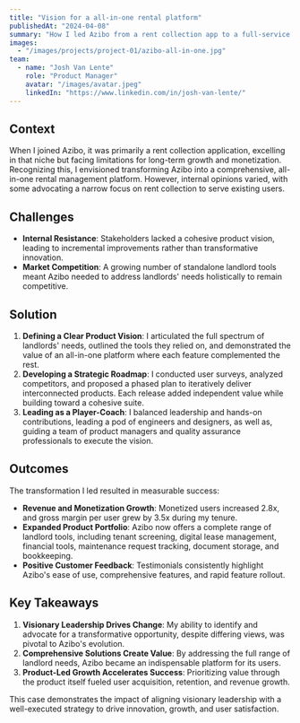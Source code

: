 ```yaml
---
title: "Vision for a all-in-one rental platform"
publishedAt: "2024-04-08"
summary: "How I led Azibo from a rent collection app to a full-service all-in-one rental platform."
images:
  - "/images/projects/project-01/azibo-all-in-one.jpg"
team:
  - name: "Josh Van Lente"
    role: "Product Manager"
    avatar: "/images/avatar.jpeg"
    linkedIn: "https://www.linkedin.com/in/josh-van-lente/"
---
```


## Context

When I joined Azibo, it was primarily a rent collection application, excelling in that niche but facing limitations for long-term growth and monetization. Recognizing this, I envisioned transforming Azibo into a comprehensive, all-in-one rental management platform. However, internal opinions varied, with some advocating a narrow focus on rent collection to serve existing users.
## Challenges

-	**Internal Resistance**: Stakeholders lacked a cohesive product vision, leading to incremental improvements rather than transformative innovation.
-	**Market Competition**: A growing number of standalone landlord tools meant Azibo needed to address landlords' needs holistically to remain competitive.

## Solution

1.	**Defining a Clear Product Vision**: I articulated the full spectrum of landlords' needs, outlined the tools they relied on, and demonstrated the value of an all-in-one platform where each feature complemented the rest.
2.	**Developing a Strategic Roadmap**: I conducted user surveys, analyzed competitors, and proposed a phased plan to iteratively deliver interconnected products. Each release added independent value while building toward a cohesive suite.
3.	**Leading as a Player-Coach**: I balanced leadership and hands-on contributions, leading a pod of engineers and designers, as well as, guiding a team of product managers and quality assurance professionals to execute the vision.
## Outcomes

The transformation I led resulted in measurable success:
-	**Revenue and Monetization Growth**: Monetized users increased 2.8x, and gross margin per user grew by 3.5x during my tenure.
-	**Expanded Product Portfolio**: Azibo now offers a complete range of landlord tools, including tenant screening, digital lease management, financial tools, maintenance request tracking, document storage, and bookkeeping.
-	**Positive Customer Feedback**: Testimonials consistently highlight Azibo's ease of use, comprehensive features, and rapid feature rollout.
## Key Takeaways

1.	**Visionary Leadership Drives Change**: My ability to identify and advocate for a transformative opportunity, despite differing views, was pivotal to Azibo's evolution.
2.	**Comprehensive Solutions Create Value**: By addressing the full range of landlord needs, Azibo became an indispensable platform for its users.
3.	**Product-Led Growth Accelerates Success**: Prioritizing value through the product itself fueled user acquisition, retention, and revenue growth.

This case demonstrates the impact of aligning visionary leadership with a well-executed strategy to drive innovation, growth, and user satisfaction. 